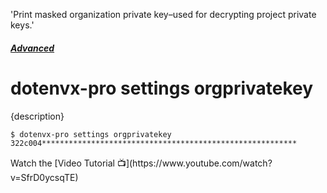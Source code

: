   'Print masked organization private key–used for decrypting project private keys.'

##### [Advanced](/docs/pro#advanced)
# dotenvx-pro settings orgprivatekey

<p className="lead">{description}</p>

```sh
$ dotenvx-pro settings orgprivatekey
322c004*********************************************************
```

<Note>
Watch the [Video Tutorial 📺](https://www.youtube.com/watch?v=SfrD0ycsqTE)
</Note>
